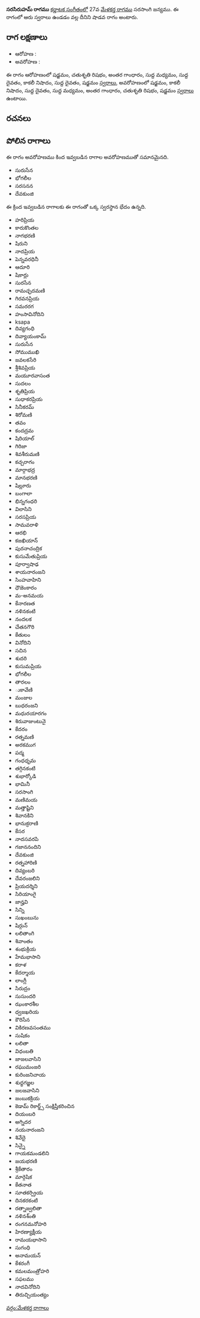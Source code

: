 {{Infobox ragam
	| name          	= సరసిరుహమ్
	| synonym	    	= 
	| mela          	= 
	| chakra        	= 
	| janaka        	= 
	| type          	= శాడవ
	| arohanam      	= {{svaraC|S|R2|G3|M1|D1|N3|D1|S'}} 
	| avarohanam    	= {{svaraC|S'|N3|D1|M1|G3|R2|S}}
	| jeeva         	=
	| chhaya        	=
	| nyasa         	=
	| vishesha      	= 
	| equivalent  		= 
}}
{{కర్ణాటక సంగీత రాగాలు}}
'''సరసిరుహమ్ రాగము''' [[కర్ణాటక సంగీతం]]లో 27వ [[మేళకర్త రాగము]] సరసాంగి జన్యము.  ఈ రాగంలో ఆరు స్వరాలు ఉండడం వల్ల దీనిని షాడవ రాగం అంటారు.


==రాగ లక్షణాలు==


* ఆరోహణ : {{svaraC|S|R2|G3|M1|D1|N3|D1|S'}} 
* అవరోహణ : {{svaraC|S'|N3|D1|M1|G3|R2|S}}

ఈ రాగం ఆరోహణంలో షడ్జమం, చతుశృతి రిషభం, అంతర గాంధారం, సుద్ద మధ్యమం, సుద్ద దైవతం, కాకలీ నిషాదం, సుద్ద దైవతం, షడ్జమం [[స్వరాలు]], అవరోహణంలో షడ్జమం, కాకలీ నిషాదం, సుద్ద దైవతం, సుద్ద మధ్యమం, అంతర గాంధారం, చతుశృతి రిషభం, షడ్జమం [[స్వరాలు]] ఉంటాయి.

==రచనలు==



==పోలిన రాగాలు==
ఈ రాగం అవరోహణము కింద ఇవ్వబడిన రాగాల అవరోహణముతో సమానమైనది.
* సురుసేన
* భోగలీల
* సరసనన
* దేవకుంజి

ఈ క్రింద ఇవ్వబడిన రాగాలకు ఈ రాగంతో ఒక్క స్వరస్థాన భేదం ఉన్నది.
* హరిప్రియ
* కారుకొంతల
* నాగభరణి
* షిరుని
* నాదప్రియ
* పెన్నవరధినీ
* ఆదూరి
* షికార్లు
* సురసేన
* రామచ్ఛదమణి
* గిరవనప్రియ
* సమరరగ
* హంసావినోదిని
* ksapa
* దివ్యగంధి
* దివ్యాయంకామ్
* సురుసేన
* సోముముఖి
* జవలకసేరి
* శ్రీశివప్రియ
* మయూరవాసంత
* సుదలం
* శృతిప్రియ
* సుధాకరప్రియ
* సినీకరమ్
* శిరోమణి
* తవం
* కందద్రమ
* షిరియాల్
* గిరిజా
* శివశీరుమణి
* కచ్చరాగం
* మార్గాభద్ర
* మానభరణి
* షిల్లూరు
* బంగాలా
* భిన్నగంధరి
* విలాసిని
* సరసప్రియ
* సామవరాళి
* ఆరభి
* కజఖియాన్
* పురనాచంద్రిక
* కుసుమేతుప్రియ
* పూర్వాషాఢ
* శాయనారంజని
* సింహవాహిని
* ధౌజెంకారం
* మ-అనమయ
* కేనారణత
* నళినకంటి
* నందలక
* చేతనగౌరి
* కేతులం
* వినోదిని
* సచిన
* శుదరి
* కుసుమప్రియ
* భోగలీల
* తారలం
* ుకావేణి
* మంజుల
* బుధరంజని
* మధురయారగం
* శిరువాజుంటునై
* కేదరం
* రత్నమణి
* అరకముగ
* పద్మ
* గంధధృమ
* తగ్గినకంటి
* శుభార్కోడి
* భామినీ
* సరసాంగి
* మణిమయ
* మత్తాష్టిని
* శివానకిని
* భానుక్రరాణి
* కేసర
* నాదసవరపి
* గజాననందిని
* దేవకుంజి
* రత్నహారిణి
* దివ్యంబరి
* దేవరంజలిని
* ప్రియదర్శిని
* సిరియాంగై
* జాన్హవి
* సిన్ని
* సుఖంబును
* షిర్గున్
* లలితాంగి
* శివాంతం
* శంభుక్రియ
* హేమభాసాని
* కరాళ
* కేదర్శాయ
* లాంగ్లీ
* సిరుద్రం
* సుసుందరి
* ఝంకారశీల
* ధ్వజఖరియ
* కౌరిసేన
* వికిరణవసంతము
* సుషికం
* లలితా
* విధంబతి
* జాజలవాసిని
* రఘుమంజరి
* కురింజనిచాయ
* శుధ్ధగజ్జల
* జలజవాసిని
* జంబుకక్రియ
* కెడామ్ రికార్డ్స్ సంక్షిప్తీకరించిన
* దియంబరి
* అగ్నిదర
* నయనారంజని
* శివేదై
* సిన్నై
* గాయకమండలిని
* జయభరణి
* శ్రీకేతారం
* మార్గెషిక
* కేతనాత
* సూతకర్ప్రియ
* దినకరకంటి
* రత్నాజ్వలితా
* నళినశ్ంతి
* రంగనమనోహరి
* హిరణ్యాక్షీయ
* రామయభాసాని
* సుగంధి
* అనామయన్
* కేశరంగీ
* కమలమంత్రోహరి
* సఫలము
* నాదవినోదిని
* తిరుచ్చియంత్యం



[[వర్గం:మేళకర్త రాగాలు]]